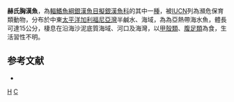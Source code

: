 {{Speciesbox 
| status = EN
| status_system = IUCN3.1
| taxon = Colpichthys hubbsi 
| authority =  [[Crabtree|Crabtree]], 1989
| synonyms = 
}}
'''赫氏胸漢魚'''，為[[輻鰭魚綱|輻鰭魚綱]][[銀漢魚目|銀漢魚目]][[擬銀漢魚科|擬銀漢魚科]]的其中一[[種|種]]，被[[IUCN|IUCN]]列為瀕危保育類動物，分布於中東[[太平洋|太平洋]][[加利福尼亞灣|加利福尼亞灣]]半鹹水、海域，為為亞熱帶海水魚，體長可達15公分，棲息在沿海沙泥底質海域、河口及海灣，以[[甲殼類|甲殼類]]、[[腹足類|腹足類]]為食，生活習性不明。

==参考文献==
*{{FishBase_species|genus=Colpichthys |species=hubbsi |year=2016|month=2}}

{{Taxonbar|from=Q2281845}}

[[Category:胸漢魚屬|H]]
[[Category:1989年描述的鱼类|C]]

{{魚類小作品}}
